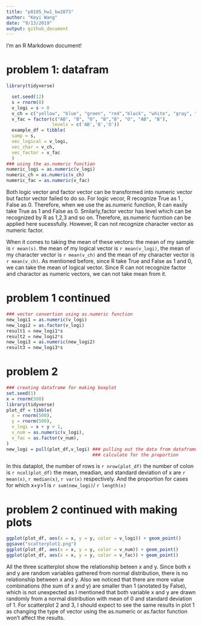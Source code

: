 ```yaml
---
title: "p8105_hw1_kw2873"
author: "Keyi Wang"
date: "9/13/2019"
output: github_document
---
```


I'm an R Markdown document! 

# problem 1: datafram

```r
library(tidyverse)
```

```r

  set.seed(12) 
  s = rnorm(8)
  v_logi = s > 0
  v_ch = c("yellow", "blue", "green", "red","black", "white", "gray", "purple")
  v_fac = factor(c("AB", "B", "O", "B","B", "O", "AB", "B"),
                 levels = c('AB','B','O'))
  example_df = tibble(
  samp = s,
  vec_logical = v_logi,
  vec_char = v_ch,
  vec_factor = v_fac
  )
### using the as.numeric function
numeric_logi = as.numeric(v_logi)
numeric_ch = as.numeric(v_ch)
numeric_fac = as.numeric(v_fac)
```
Both logic vector and factor vector can be transformed into numeric vector but factor vector failed to do so. 
For logic vecor, R recognize True as 1 , False as 0. Therefore, when we use the as.numeric function, R can easily 
take True as 1 and False as 0. Smilarly,factor vector has level which can be recognized by R as 1,2,3 and so on. 
Therefore, as.numeric fucntion can be applied here sucessfully. However, R can not recognize character vector as numeric factor.

When it comes to taking the  mean of these vectors: the mean of my sample is `r mean(s)`. the mean of my logical vector is `r mean(v_logi)`, the mean of my character vector is `r mean(v_ch)` and the mean of my character vector is `r mean(v_ch)`.
As mentioned before, since R take True and False as 1 and 0, we can take the mean of logical vector. 
Since R can not recognize factor and charactor as numeric vectors, we can not take mean from it. 

# **problem 1 continued**
```r
### vector convertion using as.numeric function
new_logi1 = as.numeric(v_logi)
new_logi2 = as.factor(v_logi)
result1 = new_logi1*s
result2 = new_logi2*s
new_logi3 = as.numeric(new_logi2)
result3 = new_logi3*s
```

# problem 2
```r
### creating dataframe for making boxplot
set.seed(1)
x = rnorm(500)
library(tidyverse)
plot_df = tibble(
  x = rnorm(500),
  y = rnorm(500),
  v_logi = x + y > 1,
  v_num = as.numeric(v_logi),
  v_fac = as.factor(v_num),
)
new_logi = pull(plot_df,v_logi) ### pulling out the data from dataframe in order to 
                                ### calculate for the proportion                                          
```
In this dataplot, the number of rows is `r nrow(plot_df)`
the number of colon is `r ncol(plot_df)` 
the mean, meadian, and standard deviation of x are
`r mean(x)`, `r median(x)`, `r var(x)` respectively.
And the proportion for cases for which x+y>1 is  `r sum(new_logi)`/ `r length(x)`

# problem 2 continued with making plots
```r
ggplot(plot_df, aes(x = x, y = y, color = v_logi)) + geom_point() 
ggsave("scatterplot1.png")
ggplot(plot_df, aes(x = x, y = y, color = v_num)) + geom_point()
ggplot(plot_df, aes(x = x, y = y, color = v_fac)) + geom_point()
```
All the three scatterplot show the relationship beteen x and y. Since both x and y are random variables 
gathered from normal distribution, there is no relationship between x and y. Also we noticed that there are more value combinations (the sum of x and y) are smaller than 1 (anotated by  False), which is not unexpected as I mentioned that both variable  x and y are drawn randomly from a normal distribution with mean of 0 and standard deviation of 1. For scatterplot 2 and 3, I should expect to see the same results in plot 1 as changing the type of vector using the as.numeric or as.factor function won't affect the results.   






